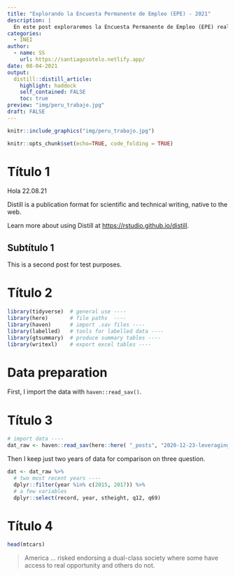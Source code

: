 ```yaml
---
title: "Explorando la Encuesta Permanente de Empleo (EPE) - 2021"
description: |
  En este post exploraremos la Encuesta Permanente de Empleo (EPE) realizada en fecha tal. La base de datos puedes descargarla aquí. Empecemos.
categories:
  - INEI
author:
  - name: SS
    url: https://santiagosotelo.netlify.app/
date: 08-04-2021
output:
  distill::distill_article:
    highlight: haddock
    self_contained: FALSE
    toc: true
preview: "img/peru_trabajo.jpg"
draft: FALSE
---
```


```r

knitr::include_graphics("img/peru_trabajo.jpg")

```


```r
knitr::opts_chunk$set(echo=TRUE, code_folding = TRUE)
```


# Título 1

Hola 22.08.21

Distill is a publication format for scientific and technical writing, native to the web.

Learn more about using Distill at <https://rstudio.github.io/distill>.

## Subtítulo 1

This is a second post for test purposes.

# Título 2

```r
library(tidyverse)  # general use ----
library(here)       # file paths  ----
library(haven)      # import .sav files ----  
library(labelled)   # tools for labelled data ----
library(gtsummary)  # produce summary tables ----
library(writexl)    # export excel tables ----
```

# Data preparation

First, I import the data with `haven::read_sav()`.

# Título 3

```r
# import data ----
dat_raw <- haven::read_sav(here::here( "_posts", "2020-12-23-leveraging-labelled-data-in-r", "data", "sadc_2017_national.sav"))
```

Then I keep just two years of data for comparison on three question.

```r
dat <- dat_raw %>% 
  # two most recent years ----
  dplyr::filter(year %in% c(2015, 2017)) %>% 
  # a few variables
  dplyr::select(record, year, stheight, q12, q69) 
```

# Título 4

```r
head(mtcars)
```

> America … risked endorsing a dual-class society where some have access to real opportunity and others do not. 
